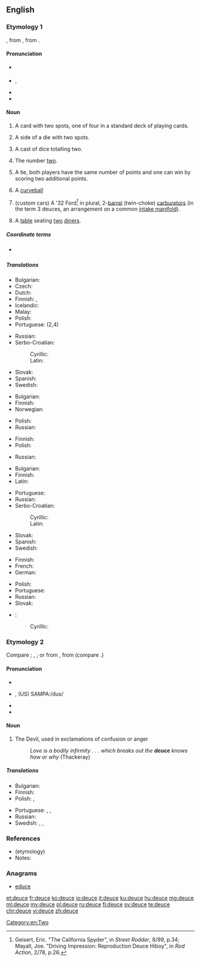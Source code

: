 ==English==
{{wikipedia}}

===Etymology 1===
{{etyl|fr|en}} {{term|deux||two|lang=fr}}, from {{etyl|fro|en}} {{term|deus|lang=fro}}, from {{etyl|la|en}} {{term|duo|lang=la}}.

====Pronunciation====
* {{a|UK}} {{IPA|/djuːs/|/dʒuːs/}}
* {{a|US}} {{IPA|/duːs/}}, {{X-SAMPA|/dus/}}
* {{audio|en-us-deuce.ogg|Audio (US)}}
* {{rhymes|uːs}}

====Noun====
{{en-noun}}

# {{context|cards|lang=en}} A card with two spots, one of four in a standard deck of playing cards.
# {{context|dice|lang=en}} A side of a die with two spots.
# {{context|dice|lang=en}} A cast of dice totalling two.
# The number [[two]].
# {{context|tennis|lang=en}} A tie, both players have the same number of points and one can win by scoring two additional points.
# {{context|baseball|lang=en}} A [[curveball]]
# (custom cars) A '32 Ford<ref>Geisert, Eric. "The California Spyder", in ''Street Rodder'', 8/99, p.34; Mayall, Joe. "Driving Impression: Reproduction Deuce Hiboy", in ''Rod Action'', 2/78, p.26.</ref> in plural, 2-[[Venturi effect|barrel]] (twin-choke) [[carburetor]]s (in the term 3 deuces, an arrangement on a common [[intake manifold]]).
# {{context|restaurants|lang=en}} A [[table]] seating [[two]] [[diner]]s.

=====Coordinate terms=====
* {{sense|card with two spots}} {{list:playing cards/en}}

=====Translations=====
{{trans-top|playing card}}
* Bulgarian: {{t+|bg|двойка|f}}
* Czech: {{t+|cs|dvojka|f}}
* Dutch: {{t+|nl|twee|f}}
* Finnish: {{t+|fi|kakkonen}}, {{t+|fi|sorsa}}
* Icelandic: {{t-|is|tvistur|m}}
* Malay: {{t-|ms|dius}}
* Polish: {{t+|pl|dwójka|f}}
* Portuguese: {{t+|pt|dois}} (2,4)
{{trans-mid}}
* Russian: {{t+|ru|двойка|f|tr=dvójka}}
* Serbo-Croatian:
*: Cyrillic: {{t-|sh|двојка|f}}
*: Latin: {{t-|sh|dvojka|f}}
* Slovak: {{t-|sk|dvojka|f}}
* Spanish: {{t+|es|dos}}
* Swedish: {{t+|sv|tvåa|c}}
{{trans-bottom}}

{{trans-top|side of a dice with two spots}}
* Bulgarian: {{t+|bg|двойка|f}}
* Finnish: {{t+|fi|kakkonen}}
* Norwegian: {{t-|no|toer}}
{{trans-mid}}
* Polish: {{t+|pl|dwójka|f}}
* Russian: {{t+|ru|двойка|f|tr=dvójka}}
{{trans-bottom}}

{{trans-top|cast of dice totalling two}}
* Finnish: {{t+|fi|kakkonen}}
* Polish: {{t+|pl|dwójka|f}}
{{trans-mid}}
* Russian: {{t+|ru|двойка|f|tr=dvójka}}
{{trans-bottom}}

{{trans-top|number two}}
* Bulgarian: {{t+|bg|двойка|f}}
* Finnish: {{t+|fi|kakkonen}}
* Latin: {{t+|la|duo|f}}
{{trans-mid}}
* Portuguese: {{t+|pt|dois}}
* Russian: {{t+|ru|двойка|f|tr=dvójka}}
* Serbo-Croatian:
*: Cyrillic: {{t-|sh|двојка|f}}
*: Latin: {{t-|sh|dvojka|f}}
* Slovak: {{t-|sk|dvojka|f}}
* Spanish: {{t+|es|dos}}
* Swedish: {{t+|sv|tvåa|c}}
{{trans-bottom}}

{{trans-top|tennis: tie, both players able to win by scoring two additional points}}
* Finnish: {{t-|fi|tasatilanne}}
* French: {{t+|fr|égalité|f}}
* German: {{t+|de|Einstand|m}}
{{trans-mid}}
* Polish: {{t+|pl|równowaga|f}}
* Portuguese: {{t+|pt|iguais}}
* Russian: {{t-|ru|равный счёт|m|tr=rávnyj š'ot}}
* Slovak: {{t-|sk|zhoda|f}}
{{trans-bottom}}

{{trans-top|baseball: curveball}}
{{trans-mid}}
{{trans-bottom}}

{{checktrans-top}}
* {{ttbc|sh}}:
*: Cyrillic: {{t|sh|двојка|f|alt=двојка|sc=Cyrl}}
{{trans-bottom}}

===Etymology 2===
Compare {{etyl|LL.|en}} {{term|dusius||phantom, specter|lang=la}}; {{etyl|gd|en}} {{term|taibhs|lang=gd}}, {{term|taibhse||apparition, ghost|lang=gd}}; or from {{etyl|fro|en}} {{term|deus||God|lang=fro}}, from {{etyl|la|en}} {{term|deus|lang=la}} (compare {{term|deity}}.)

====Pronunciation====
* {{IPA|/djuːs/}}
* {{a|US}} {{IPA|/duːs/}}, (US) SAMPA:/dus/
* {{audio|en-us-deuce.ogg|Audio (US)}}
* {{rhymes|uːs}}

====Noun====
{{en-noun}}

# {{context|epithet|lang=en}} The Devil, used in exclamations of confusion or anger
#: ''Love is a bodily infirmity . . . which breaks out the '''deuce''' knows how or why'' (Thackeray)

=====Translations=====
{{trans-top|Devil, used in exclamations of confusion or anger}}
* Bulgarian: {{t+|bg|дявол|m}}
* Finnish: {{t+|fi|piru}}
* Polish: {{t+|pl|diabeł|m}}, {{t+|pl|licho|n}}
{{trans-mid}}
* Portuguese: {{t-|pt|diabos}}, {{t-|pt|mas que inferno}}, {{t+|pt|demônio}}
* Russian: {{t+|ru|дьявол|m|tr=d’jávol|sc=Cyrl}}
* Swedish: {{t-|sv|djävel}}, {{t+|sv|djävul|c}}, {{t+|sv|fan|c}}
{{trans-bottom}}

===References===
* (etymology) {{R:Webster 1913}}
* Notes:
<references/>

===Anagrams===
* [[educe#English|educe]]

[[Category:en:Two]]

[[et:deuce]]
[[fr:deuce]]
[[ko:deuce]]
[[io:deuce]]
[[it:deuce]]
[[ku:deuce]]
[[hu:deuce]]
[[mg:deuce]]
[[ml:deuce]]
[[my:deuce]]
[[pl:deuce]]
[[ru:deuce]]
[[fi:deuce]]
[[sv:deuce]]
[[te:deuce]]
[[chr:deuce]]
[[vi:deuce]]
[[zh:deuce]]